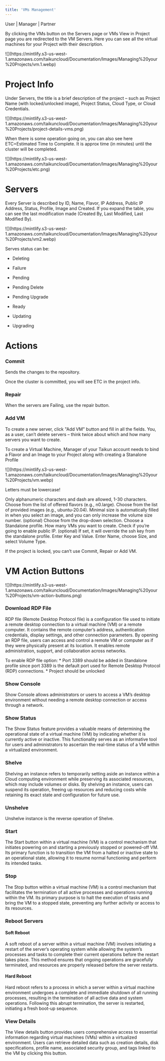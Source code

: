 ```yaml
---
title: 'VMs Management'
---
```


<Icon icon="user" iconType="solid" /> User | <Icon icon="user-tie" iconType="solid" /> Manager | <Icon icon="handshake" iconType="solid" /> Partner

By clicking the VMs button on the Servers page or VMs View in Project page you are redirected to the VM Servers. Here you can see all the virtual machines for your Project with their description.

<Frame caption="Vms">
  ![](https://mintlify.s3-us-west-1.amazonaws.com/taikuncloud/Documentation/Images/Managing%20your%20Projects/vm.1.webp)
</Frame>

# Project Info

Under Servers, the title is a brief description of the project – such as Project Name (with locked/unlocked image), Project Status, Cloud Type, or Cloud Credentials.

<Frame caption="project info">
  ![](https://mintlify.s3-us-west-1.amazonaws.com/taikuncloud/Documentation/Images/Managing%20your%20Projects/project-details-vms.png)
</Frame>

When there is some operation going on, you can also see here ETC=Estimated Time to Complete. It is approx time (in minutes) until the cluster will be completed.

<Frame caption="ETC">
  ![](https://mintlify.s3-us-west-1.amazonaws.com/taikuncloud/Documentation/Images/Managing%20your%20Projects/etc.png)
</Frame>

# Servers

Every Server is described by ID, Name, Flavor, IP Address, Public IP Address, Status, Profile, Image and Created. If you expand the table, you can see the last modification made (Created By, Last Modified, Last Modified By).

<Frame caption="Actions">
  ![](https://mintlify.s3-us-west-1.amazonaws.com/taikuncloud/Documentation/Images/Managing%20your%20Projects/vm2.webp)
</Frame>

Serves status can be:

* Deleting

* Failure

* Pending

* Pending Delete

* Pending Upgrade

* Ready

* Updating

* Upgrading

# Actions

### Commit

Sends the changes to the repository.

Once the cluster is committed, you will see ETC in the project info.

### Repair

When the servers are Failing, use the repair button.

### Add VM

To create a new server, click "Add VM" button and fill in all the fields. You, as a user, can’t delete servers – think twice about which and how many servers you want to create.

<Note>To create a Virtual Machine, Manager of your Taikun account needs to bind a Flavor and an Image to your Project along with creating a Stanalone Profile</Note>

<Frame caption="Add VM">
  ![](https://mintlify.s3-us-west-1.amazonaws.com/taikuncloud/Documentation/Images/Managing%20your%20Projects/vm.webp)
</Frame>

<Note>Letters must be lowercase!</Note>

<AccordionGroup>
  <Accordion title="Server Name">
     Only alphanumeric characters and dash are allowed, 1-30 characters.
  </Accordion>
  <Accordion title="Flavor">
    Choose from the list of offered flavors (e.g., n0.large).
  </Accordion>

  <Accordion title="Image">
     Choose from the list of provided images (e.g., ubuntu-20.04).
  </Accordion>
  <Accordion title="Volume Size">
    Minimal size is automatically filled in when you select an image, and you can only increase the volume size number.
  </Accordion>
  <Accordion title="Volume Type">
    (optional) Choose from the drop-down selection.
  </Accordion>
  <Accordion title="Profile">
    Choose a Standalone profile.
  </Accordion>
  <Accordion title="Count">
    How many VMs you want to create.
  </Accordion>
  <Accordion title="Public IP">
    Check if you’re going to enable public IP.
  </Accordion>
  <Accordion title="Cloud-init">
    (optional) If set, it will override the ssh key from the standalone profile.
  </Accordion>
  <Accordion title="Tags">
    Enter Key and Value.
  </Accordion>
  <Accordion title="Disk">
    Enter Name, choose Size, and select Volume Type.
  </Accordion>
</AccordionGroup>

<Warning>If the project is locked, you can’t use Commit, Repair or Add VM.</Warning>

# VM Action Buttons

<Frame caption="Action Button">
  ![](https://mintlify.s3-us-west-1.amazonaws.com/taikuncloud/Documentation/Images/Managing%20your%20Projects/vm-action-buttons.png)
</Frame>

### Download RDP File

RDP file (Remote Desktop Protocol file) is a configuration file used to initiate a remote desktop connection to a virtual machine (VM) or a remote computer. It contains the remote computer’s address, authentication credentials, display settings, and other connection parameters. By opening an RDP file, users can access and control a remote VM or computer as if they were physically present at its location. It enables remote administration, support, and collaboration across networks.

<Info>
To enable RDP file option:
* Port 3389 should be added in Standalone profile since port 3389 is the default port used for Remote Desktop Protocol (RDP) connections.
* Project should be unlocked
</Info>

### Show Console

Show Console allows administrators or users to access a VM’s desktop environment without needing a remote desktop connection or access through a network.

### Show Status

The Show Status feature provides a valuable means of determining the operational state of a virtual machine (VM) by indicating whether it is currently active or inactive. This functionality serves as an informative tool for users and administrators to ascertain the real-time status of a VM within a virtualized environment.

### Shelve

Shelving an instance refers to temporarily setting aside an instance within a Cloud computing environment while preserving its associated resources, which may include volumes or disks. By shelving an instance, users can suspend its operation, freeing up resources and reducing costs while retaining its exact state and configuration for future use.

### Unshelve 

Unshelve instance is the reverse operation of Shelve.

### Start 

The Start button within a virtual machine (VM) is a control mechanism that initiates powering on and starting a previously stopped or powered-off VM. Its primary function is to transition the VM from a halted or inactive state to an operational state, allowing it to resume normal functioning and perform its intended tasks.

### Stop

The Stop button within a virtual machine (VM) is a control mechanism that facilitates the termination of all active processes and operations running within the VM. Its primary purpose is to halt the execution of tasks and bring the VM to a stopped state, preventing any further activity or access to its resources.

### Reboot Servers 

#### Soft Reboot
A soft reboot of a server within a virtual machine (VM) involves initiating a restart of the server’s operating system while allowing the system’s processes and tasks to complete their current operations before the restart takes place. This method ensures that ongoing operations are gracefully terminated, and resources are properly released before the server restarts.

#### Hard Reboot
Hard reboot refers to a process in which a server within a virtual machine environment undergoes a complete and immediate shutdown of all running processes, resulting in the termination of all active data and system operations. Following this abrupt termination, the server is restarted, initiating a fresh boot-up sequence.

### View Details 

The View details button provides users comprehensive access to essential information regarding virtual machines (VMs) within a virtualized environment. Users can retrieve detailed data such as creation details, disk specifications, profile name, associated security group, and tags linked to the VM by clicking this button.
